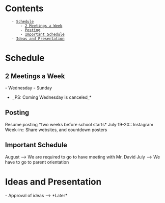 = Contents =
    - [[#Schedule|Schedule]]
        - [[#Schedule#2 Meetings a Week|2 Meetings a Week]]
        - [[#Schedule#Posting|Posting]]
        - [[#Schedule#Important Schedule|Important Schedule]]
    - [[#Ideas and Presentation|Ideas and Presentation]]

= Schedule =
== 2 Meetings a Week ==
- Wednesday 
- Sunday

*_PS: Coming Wednesday is canceled_*

== Posting ==
Resume posting *two weeks before school starts*
July 19-20:: Instagram
Week-in:: Share websites, and countdown posters

== Important Schedule ==
August --> We are required to go to have meeting with Mr. David
July --> We have to go to parent orientation

= Ideas and Presentation =
- Approval of ideas --> *Later*

